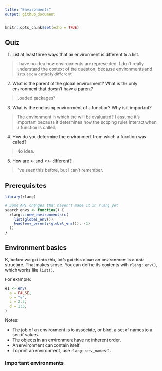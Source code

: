 ```yaml
---
title: "Environments"
output: github_document
---
```


```r
knitr::opts_chunk$set(echo = TRUE)
```

## Quiz

1. List at least three ways that an environment is different to a list.

> I have no idea how environments are represented. I don't really understand the context of the question, because environments and lists seem entirely different.

2. What is the parent of the global environment? What is the only environment that doesn’t have a parent?

> Loaded packages?

3. What is the enclosing environment of a function? Why is it important?

> The environment in which the will be evaluated? I assume it's important because it determines how the scoping rules interact when a function is called.

4. How do you determine the environment from which a function was called?

> No idea.

5. How are <- and <<- different?

> I've seen this before, but I can't remember.

## Prerequisites

```r
library(rlang)

# Some API changes that haven't made it in rlang yet
search_envs <- function() {
  rlang:::new_environments(c(
    list(global_env()),
    head(env_parents(global_env()), -1)
  ))
}
```

## Environment basics

K, before we get into this, let's get this clear: an environment is a data structure. That makes sense. You can define its contents with `rlang::env()`, which works like `list()`.

For example:

```r
e1 <- env(
  a = FALSE,
  b = "a",
  c = 2.3,
  d = 1:3,
)
```

Notes:

- The job of an environment is to associate, or bind, a set of names to a set of values.
- The objects in an environment have no inherent order.
- An environment can contain itself.
- To print an environment, use `rlang::env_names()`.

### Important environments